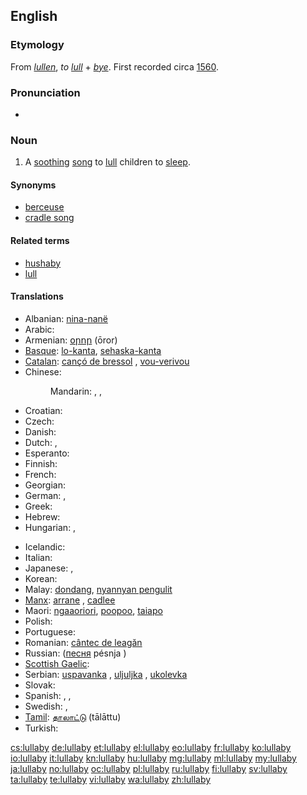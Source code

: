 ==English==
{{wikipedia}}

===Etymology===
From {{etyl|enm}} ''[[lullen]]'', ''to [[lull]]'' + ''[[bye]]''. First recorded circa [[w:1560|1560]].

===Pronunciation===
* {{audio|en-us-lullabye.ogg|Audio (US)}}

===Noun===
{{en-noun|lullab|ies}}

# A [[soothing]] [[song]] to [[lull]] children to [[sleep]].

====Synonyms====
* [[berceuse]]
* [[cradle song]]

====Related terms====
* [[hushaby]]
* [[lull]]

====Translations====
{{trans-top|a soothing song to lull children to sleep}}
* Albanian: [[nina-nanë]]
* Arabic: {{t|ar|تهويدة|f|tr=tahwiida}}
* Armenian: [[օրոր]] (ōror)
* [[Basque]]: [[lo-kanta]], [[sehaska-kanta]]
* [[Catalan]]: [[cançó de bressol]] {{f}}, [[vou-verivou]] {{m}}
* Chinese:
*: Mandarin: {{t|cmn|催眠曲|tr=cuīmiánqǔ|sc=Hani}},  {{t|cmn|搖籃曲|sc=Hani}},  {{t|cmn|摇篮曲|tr=yáolánqǔ|sc=Hani}}
* Croatian: {{t-|hr|uspavanka}}
* Czech: {{t-|cs|ukolébavka|f}}
* Danish: {{t|da|godnatsang}}
* Dutch: {{t|nl|slaapliedje|n}}, {{t|nl|wiegeliedje|n}}
* Esperanto: {{t-|eo|lulkanto|xs=Esperanto}}
* Finnish: {{t+|fi|tuutulaulu}}
* French: {{t+|fr|berceuse|f}}
* Georgian: {{t|ka|იავნანა|tr=iavnana|sc=Geor|xs=Georgian}}
* German: {{t+|de|Schlaflied|n}}, {{t+|de|Wiegenlied|n}}
* Greek: {{t|el|νανούρισμα|n|tr=nanourisma|sc=Grek}}
* Hebrew: {{t-|he|שיר ערש|m|tr=shir eres}}
* Hungarian: {{t+|hu|altatódal}}, {{t-|hu|bölcsődal}}
{{trans-mid}}
* Icelandic: {{t+|is|vögguvísa|f}}
* Italian: {{t+|it|ninna nanna|f}}
* Japanese: {{t|ja|子守歌|tr=こもりうた, komori-uta}},  {{t|ja|ララバイ|tr=rarabai}}
* Korean: {{t+|ko|자장가|tr=jajangga|sc=Hang}}
* Malay: [[dondang]], [[nyannyan pengulit]]
* [[Manx]]: [[arrane]] {{m}}, [[cadlee]]
* Maori: [[ngaaoriori]], [[poopoo]], [[taiapo]]
* Polish: {{t+|pl|kołysanka|f}}
* Portuguese: {{t|pt|canção de ninar|f}}
* Romanian: [[cântec de leagăn]] {{n}}
* Russian: {{t+|ru|колыбельная|f|tr=kolybél'naja}} ([[песня]] pésnja {{f}})
* [[Scottish Gaelic]]: {{t-|gd|òran tàlaidh|m|xs=Scottish Gaelic}}
* Serbian: [[uspavanka]] {{f}}, [[uljuljka]] {{f}}, [[ukolevka]]
* Slovak: {{t-|sk|uspávanka|f}}
* Spanish: {{t-|es|canción de cuna|f}},  {{t-|es|nana|f}},  {{t|es|canto de cuna|m}}
* Swedish: {{t|sv|vaggvisa|c}},  {{t|sv|godnattsång|c}}
* [[Tamil]]: [[தாலாட்டு]] (tālāttu)
* Turkish: {{t+|tr|ninni}}
{{trans-bottom}}

[[cs:lullaby]]
[[de:lullaby]]
[[et:lullaby]]
[[el:lullaby]]
[[eo:lullaby]]
[[fr:lullaby]]
[[ko:lullaby]]
[[io:lullaby]]
[[it:lullaby]]
[[kn:lullaby]]
[[hu:lullaby]]
[[mg:lullaby]]
[[ml:lullaby]]
[[my:lullaby]]
[[ja:lullaby]]
[[no:lullaby]]
[[oc:lullaby]]
[[pl:lullaby]]
[[ru:lullaby]]
[[fi:lullaby]]
[[sv:lullaby]]
[[ta:lullaby]]
[[te:lullaby]]
[[vi:lullaby]]
[[wa:lullaby]]
[[zh:lullaby]]